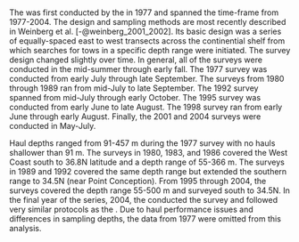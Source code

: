 ### \acrlong{s-tri}

The \gls{s-tri} was first conducted by the \gls{afsc} in 1977 and spanned the time-frame from 1977-2004.
The design and sampling methods are most recently described in Weinberg et al. [-@weinberg_2001_2002].
Its basic design was a series of equally-spaced east to west transects across the continential shelf from which searches for tows in a specific depth range were initiated.
The survey design changed slightly over time.
In general, all of the surveys were conducted in the mid-summer through early fall.
The 1977 survey was conducted from early July through late September.
The surveys from 1980 through 1989 ran from mid-July to late September.
The 1992 survey spanned from mid-July through early October.
The 1995 survey was conducted from early June to late August.
The 1998 survey ran from early June through early August.
Finally, the 2001 and 2004 surveys were conducted in May-July.

Haul depths ranged from 91-457 m during the 1977 survey with no hauls shallower than 91 m.
The surveys in 1980, 1983, and 1986 covered the West Coast south to 36.8\textdegree N latitude and a depth range of 55-366 m.
The surveys in 1989 and 1992 covered the same depth range but extended the southern range to 34.5\textdegree N (near Point Conception).
From 1995 through 2004, the surveys covered the depth range 55-500 m and surveyed south to 34.5\textdegree N.
In the final year of the \gls{s-tri} series, 2004, the \gls{nwfsc} \gls{fram} conducted the survey and followed very similar protocols as the \gls{afsc}.
Due to haul performance issues and differences in sampling depths, the data from 1977 were omitted from this analysis.
